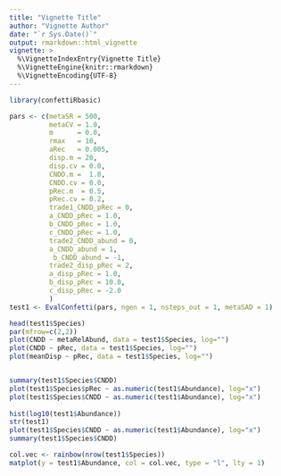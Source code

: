 ```yaml
---
title: "Vignette Title"
author: "Vignette Author"
date: "`r Sys.Date()`"
output: rmarkdown::html_vignette
vignette: >
  %\VignetteIndexEntry{Vignette Title}
  %\VignetteEngine{knitr::rmarkdown}
  %\VignetteEncoding{UTF-8}
---
```


```r
library(confettiRbasic)
```

```r
pars <- c(metaSR = 500,
          metaCV = 1.0,
          m      = 0.0,
          rmax   = 10,
          aRec   = 0.005,
          disp.m = 20,
          disp.cv = 0.0,
          CNDD.m =  1.0,
          CNDD.cv = 0.0,
          pRec.m  = 0.5,
          pRec.cv = 0.2,
          trade1_CNDD_pRec = 0,
          a_CNDD_pRec = 1.0,
          b_CNDD_pRec = 1.0,
          c_CNDD_pRec = 1.0,
          trade2_CNDD_abund = 0,
          a_CNDD_abund = 1,
	       b_CNDD_abund = -1,
          trade2_disp_pRec = 2,
          a_disp_pRec = 1.0,
          b_disp_pRec = 10.0,
          c_disp_pRec = -2.0
          )
test1 <- EvalConfetti(pars, ngen = 1, nsteps_out = 1, metaSAD = 1)

head(test1$Species)
par(mfrow=c(2,2))
plot(CNDD ~ metaRelAbund, data = test1$Species, log="")
plot(CNDD ~ pRec, data = test1$Species, log="")
plot(meanDisp ~ pRec, data = test1$Species, log="")


summary(test1$Species$CNDD)
plot(test1$Species$pRec ~ as.numeric(test1$Abundance), log="x")
plot(test1$Species$CNDD ~ as.numeric(test1$Abundance), log="x")
          
hist(log10(test1$Abundance))
str(test1)
plot(test1$Species$CNDD ~ as.numeric(test1$Abundance), log="x")
summary(test1$Species$CNDD)

col.vec <- rainbow(nrow(test1$Species))
matplot(y = test1$Abundance, col = col.vec, type = "l", lty = 1)

```

